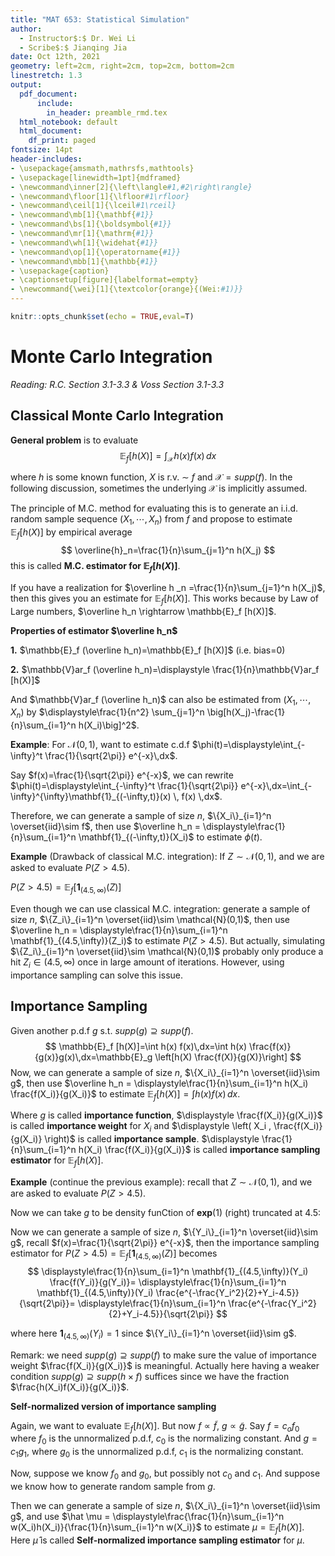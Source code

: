 ```yaml
---
title: "MAT 653: Statistical Simulation"
author:
  - Instructor$:$ Dr. Wei Li
  - Scribe$:$ Jianqing Jia   
date: Oct 12th, 2021
geometry: left=2cm, right=2cm, top=2cm, bottom=2cm
linestretch: 1.3
output:
  pdf_document: 
      include:
        in_header: preamble_rmd.tex
  html_notebook: default
  html_document:
    df_print: paged
fontsize: 14pt
header-includes:
- \usepackage{amsmath,mathrsfs,mathtools}
- \usepackage[linewidth=1pt]{mdframed}
- \newcommand\inner[2]{\left\langle#1,#2\right\rangle}
- \newcommand\floor[1]{\lfloor#1\rfloor}
- \newcommand\ceil[1]{\lceil#1\rceil}
- \newcommand\mb[1]{\mathbf{#1}}
- \newcommand\bs[1]{\boldsymbol{#1}}
- \newcommand\mr[1]{\mathrm{#1}}
- \newcommand\wh[1]{\widehat{#1}}
- \newcommand\op[1]{\operatorname{#1}}
- \newcommand\mbb[1]{\mathbb{#1}}
- \usepackage{caption}
- \captionsetup[figure]{labelformat=empty}
- \newcommand{\wei}[1]{\textcolor{orange}{(Wei:#1)}}
---
```

```r
knitr::opts_chunk$set(echo = TRUE,eval=T)
```
<script type="text/x-mathjax-config">
MathJax.Hub.Config({
  TeX: { equationNumbers: { autoNumber: "AMS" } }
});
</script>


# Monte Carlo Integration

*Reading: R.C. Section 3.1-3.3 $\&$ Voss Section 3.1-3.3*

## Classical Monte Carlo Integration

**General problem** is to evaluate 
$$
\mathbb{E}_f [h(X)]=\int_{\mathcal{X}} h(x) f(x)\,dx
$$

where $h$ is some known function, $X$ is r.v. $\sim$ $f$ and $\mathcal{X}=\textit{supp} (f)$. In the following discussion, sometimes the underlying $\mathcal{X}$ is implicitly assumed.

The principle of M.C. method for evaluating this is to generate an i.i.d. random sample sequence $(X_1, \cdots, X_n)$ from $f$ and propose to estimate $\mathbb{E}_f [h(X)]$ by empirical average
$$
\overline{h}_n=\frac{1}{n}\sum_{j=1}^n h(X_j)
$$
this is called **M.C. estimator for $\mathbb{E}_f [h(X)]$**. 

If you have a realization for $\overline h _n =\frac{1}{n}\sum_{j=1}^n h(X_j)$, then this gives you an estimate for $\mathbb{E}_f [h(X)]$. This works because by Law of Large numbers, $\overline h_n \rightarrow \mathbb{E}_f [h(X)]$.

**Properties of estimator $\overline h_n$**

**1.** $\mathbb{E}_f (\overline h_n)=\mathbb{E}_f [h(X)]$ (i.e. bias=0)

\begin{mdframed}
Proof: $\mathbb{E}_f (\overline h_n)= \frac{1}{n} \sum_{j=1}^n \mathbb{E}_f[h(X_j)]=\frac{1}{n} \sum_{j=1}^n \mathbb{E}_f[h(X)]=\mathbb{E}_f [h(X)]$
\end{mdframed}

**2.** $\mathbb{V}ar_f (\overline h_n)=\displaystyle \frac{1}{n}\mathbb{V}ar_f [h(X)]$

\begin{mdframed}
Proof: 
\begin{align*}
\mathbb{V}ar_f (\overline h_n)&= \mathbb{V}ar_f \big[\frac{1}{n}\sum_{j=1}^n h(X_j) \big]= \frac{1}{n^2} \mathbb{V}ar_f \big[ \sum_{j=1}^n h(X_j) \big]\\
&\overset{(*)}=\frac{1}{n^2} \sum_{j=1}^n \mathbb{V}ar_f [ h(X_j)]=\frac{1}{n^2} \sum_{j=1}^n \mathbb{V}ar_f [h(X)]= \frac{1}{n}\mathbb{V}ar_f [h(X)]
\end{align*}
where $(*)$ holds since $X_j \overset{iid}\sim f$, $Cov(X_i,X_j)=0\quad (i\ne j)$
\end{mdframed}

And $\mathbb{V}ar_f (\overline h_n)$ can also be estimated from $(X_1, \cdots, X_n)$ by $\displaystyle\frac{1}{n^2} \sum_{j=1}^n \big[h(X_j)-\frac{1}{n}\sum_{i=1}^n h(X_i)\big]^2$.

\begin{mdframed}
Proof: 
\begin{align*}
\mathbb{V}ar_f (\overline h_n)&=\frac{1}{n}\mathbb{V}ar_f [h(X)]\\
&=\frac{1}{n}\mathbb{E}_f \{[h(X)-\mathbb{E}_f (h(X))]^2\} \quad (\textit{where}\,\, \mathbb{E}_f (h(X)) \textit{can be estimated by } \overline h_n)\\
&\leftarrow \frac{1}{n}\mathbb{E}_f \{[h(X)-\overline h_n]^2\} \quad \quad (\textit{now estimate}\,\, \mathbb{E}_f [h(X)-\overline h_n]^2)\\
&\leftarrow \frac{1}{n^2} \sum_{j=1}^n \left[h(X_j)-\overline h_n\right]^2\\
&=\frac{1}{n^2} \sum_{j=1}^n \left[h(X_j)-\frac{1}{n}\sum_{i=1}^n h(X_i)\right]^2
\end{align*}
\end{mdframed}

**Example**: For $\mathcal{N}(0,1)$, want to estimate c.d.f $\phi(t)=\displaystyle\int_{-\infty}^t \frac{1}{\sqrt{2\pi}} e^{-x}\,dx$.

Say $f(x)=\frac{1}{\sqrt{2\pi}} e^{-x}$, we can rewrite $\phi(t)=\displaystyle\int_{-\infty}^t \frac{1}{\sqrt{2\pi}} e^{-x}\,dx=\int_{-\infty}^{\infty}\mathbf{1}_{(-\infty,t)}(x) \, f(x) \,dx$.

Therefore, we can generate a sample of size $n$, $\{X_i\}_{i=1}^n \overset{iid}\sim f$, then use $\overline h_n = \displaystyle\frac{1}{n}\sum_{i=1}^n \mathbf{1}_{(-\infty,t)}(X_i)$ to estimate $\phi(t)$.

**Example** (Drawback of classical M.C. integration): If $Z \sim \mathcal{N}(0,1)$, and we are asked to evaluate $P(Z>4.5)$.

$P(Z>4.5)=\mathbb{E}_f [\mathbf{1}_{(4.5,\infty)}(Z)]$

Even though we can use classical M.C. integration: generate a sample of size $n$, $\{Z_i\}_{i=1}^n \overset{iid}\sim \mathcal{N}(0,1)$, then use $\overline h_n = \displaystyle\frac{1}{n}\sum_{i=1}^n \mathbf{1}_{(4.5,\infty)}(Z_i)$ to estimate $P(Z>4.5)$. But actually, simulating $\{Z_i\}_{i=1}^n \overset{iid}\sim \mathcal{N}(0,1)$ probably only produce a hit $Z_i\in(4.5,\infty)$ once in large amount of iterations. However, using importance sampling can solve this issue.

## Importance Sampling

Given another p.d.f $g$ s.t. $supp(g)\supseteq supp(f)$.
$$
\mathbb{E}_f [h(X)]=\int h(x) f(x)\,dx=\int h(x) \frac{f(x)}{g(x)}g(x)\,dx=\mathbb{E}_g \left[h(X) \frac{f(X)}{g(X)}\right]
$$
Now, we can generate a sample of size $n$, $\{X_i\}_{i=1}^n \overset{iid}\sim g$, then use $\overline h_n = \displaystyle\frac{1}{n}\sum_{i=1}^n h(X_i) \frac{f(X_i)}{g(X_i)}$ to estimate $\mathbb{E}_f [h(X)]=\int h(x) f(x)\,dx$.

Where $g$ is called **importance function**, $\displaystyle \frac{f(X_i)}{g(X_i)}$ is called **importance weight** for $X_i$ and $\displaystyle \left( X_i , \frac{f(X_i)}{g(X_i)} \right)$ is called **importance sample**. $\displaystyle \frac{1}{n}\sum_{i=1}^n h(X_i) \frac{f(X_i)}{g(X_i)}$ is called **importance sampling estimator** for $\mathbb{E}_f [h(X)]$.

**Example** (continue the previous example): recall that $Z \sim \mathcal{N}(0,1)$, and we are asked to evaluate $P(Z>4.5)$.

Now we can take $g$ to be density funCtion of $\mathbf{exp}(1)$ (right) truncated at $4.5$:
\begin{align*}
g(y)&=P\left(exp(1)=y|exp(1)>4.5\right)=\frac{P\left(exp(1)=y , exp(1)>4.5\right)}{P\left(exp(1)>4.5\right)}= \frac{P\left(exp(1)=y\right)}{P\left(exp(1)>4.5\right)}\\
&=\frac{e^{-y}}{1-\int_0^{4.5}e^{-x}\,dx}=\frac{e^{-y}}{1-(1-e^{-4.5})}=e^{-(y-4.5)} \quad (y> 4.5)
\end{align*}

Now we can generate a sample of size $n$, $\{Y_i\}_{i=1}^n \overset{iid}\sim g$, recall $f(x)=\frac{1}{\sqrt{2\pi}} e^{-x}$, then the importance sampling estimator for $P(Z>4.5)=\mathbb{E}_f [\mathbf{1}_{(4.5,\infty)}(Z)]$ becomes 
$$
\displaystyle\frac{1}{n}\sum_{i=1}^n \mathbf{1}_{(4.5,\infty)}(Y_i) \frac{f(Y_i)}{g(Y_i)}=
\displaystyle\frac{1}{n}\sum_{i=1}^n \mathbf{1}_{(4.5,\infty)}(Y_i) \frac{e^{-\frac{Y_i^2}{2}+Y_i-4.5}}{\sqrt{2\pi}}=
\displaystyle\frac{1}{n}\sum_{i=1}^n \frac{e^{-\frac{Y_i^2}{2}+Y_i-4.5}}{\sqrt{2\pi}}  
$$

where here $\mathbf{1}_{(4.5,\infty)}(Y_i)=1$ since $\{Y_i\}_{i=1}^n \overset{iid}\sim g$.

Remark: we need $supp(g)\supseteq supp(f)$ to make sure the value of importance weight $\frac{f(X_i)}{g(X_i)}$ is meaningful. Actually here having a weaker condition $supp(g)\supseteq supp(h \times f)$ suffices since we have the fraction $\frac{h(X_i)f(X_i)}{g(X_i)}$.

**Self-normalized version of importance sampling**

Again, we want to evaluate $\mathbb{E}_f [h(X)]$. But now $f \propto \tilde f$, $g \propto \tilde g$. Say $f=c_o f_0$ where $f_0$ is the unnormalized p.d.f, $c_0$ is the normalizing constant. And $g=c_1 g_1$, where $g_0$ is the unnormalized p.d.f, $c_1$ is the normalizing constant. 

Now, suppose we know $f_0$ and $g_0$, but possibly not $c_0$ and $c_1$. And suppose we know how to generate random sample from $g$.
\begin{align*}
\mathbb{E}_f [h(X)]&=\int h(x) f(x)\,dx\\
&=\frac{\int \frac{h(x) f(x)}{g(x)}g(x)\,dx}{\int \frac{f(x)}{g(x)}g(x)\,dx}\\
&=\frac{\int \frac{f_0(x)}{g_0(x)}h(x)g(x)\,dx}{\int \frac{f_0(x)}{g_0(x)}g(x)\,dx} \quad (\textit{now }\, w(x):=\frac{f_0(x)}{g_0(x)})\\
&=\frac{\int w(x)h(x)g(x)\,dx}{\int w(x)g(x)\,dx}= \frac{\mathbb{E}_g[w(x)h(x)]}{\mathbb{E}_g[w(x)]}
\end{align*}

Then we can generate a sample of size $n$, $\{X_i\}_{i=1}^n \overset{iid}\sim g$, and use $\hat \mu = \displaystyle\frac{\frac{1}{n}\sum_{i=1}^n w(X_i)h(X_i)}{\frac{1}{n}\sum_{i=1}^n w(X_i)}$ to estimate $\mu=\mathbb{E}_f [h(X)]$. Here $\hat\mu$ is called **Self-normalized importance sampling estimator** for $\mu$.

\begin{mdframed}
The reason why $\hat\mu \rightarrow \mu$.
$$
\hat \mu = \displaystyle\frac{\frac{1}{n}\sum_{i=1}^n \frac{f_0(X_i)}{g_0(X_i)}h(X_i)}{\frac{1}{n}\sum_{i=1}^n \frac{f_0(X_i)}{g_0(X_i)}}=
\displaystyle\frac{\frac{1}{n}\sum_{i=1}^n \frac{f(X_i)}{g(X_i)}h(X_i)}{\frac{1}{n}\sum_{i=1}^n \frac{f(X_i)}{g(X_i)}}
\,\,\overset{LLN}\rightarrow \,\,\frac{\mathbb{E}_g \big[\frac{f(X)}{g(X)}h(X)\big]}{\mathbb{E}_g \big[\frac{f(X)}{g(X)}\big]}
$$
The last term equals to $\int \frac{h(x) f(x)}{g(x)}g(x)\,dx \big/\int \frac{f(x)}{g(x)}g(x)\,dx=\int h(x) f(x)\,dx=\mathbb{E}_f [h(X)]=\mu$.
\end{mdframed}